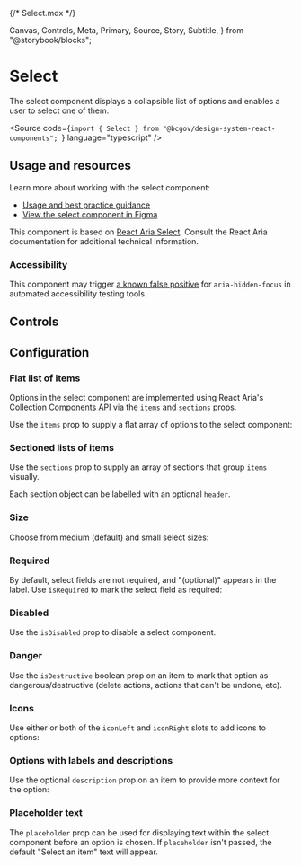 {/* Select.mdx */}

  Canvas,
  Controls,
  Meta,
  Primary,
  Source,
  Story,
  Subtitle,
} from "@storybook/blocks";


<Meta of={SelectStories} />

# Select

<Subtitle>
  The select component displays a collapsible list of options and enables a user
  to select one of them.
</Subtitle>

<Source
  code={`import { Select } from "@bcgov/design-system-react-components"; `}
  language="typescript"
/>

## Usage and resources

Learn more about working with the select component:

- [Usage and best practice guidance](https://www2.gov.bc.ca/gov/content/digital/design-system/components/select)
- [View the select component in Figma](#)

This component is based on [React Aria Select](https://react-spectrum.adobe.com/react-aria/Select.html). Consult the React Aria documentation for additional technical information.

### Accessibility

This component may trigger [a known false positive](https://react-spectrum.adobe.com/react-aria/Select.html#false-positives) for `aria-hidden-focus` in automated accessibility testing tools.

## Controls

<Primary of={SelectStories} />
<Controls of={SelectStories.SelectTemplate} />

## Configuration

### Flat list of items

Options in the select component are implemented using React Aria's [Collection Components API](https://react-spectrum.adobe.com/react-aria/collections.html) via the `items` and `sections` props.

Use the `items` prop to supply a flat array of options to the select component:

<Canvas of={SelectStories.FlatList} />

### Sectioned lists of items

Use the `sections` prop to supply an array of sections that group `items` visually.

Each section object can be labelled with an optional `header`.

<Canvas of={SelectStories.Sections} />

### Size

Choose from medium (default) and small select sizes:

<Canvas of={SelectStories.Small} />
<Canvas of={SelectStories.Medium} />

### Required

By default, select fields are not required, and "(optional)" appears in the label. Use `isRequired` to mark the select field as required:

<Canvas of={SelectStories.Required} />

### Disabled

Use the `isDisabled` prop to disable a select component.

<Canvas of={SelectStories.Disabled} />

### Danger

Use the `isDestructive` boolean prop on an item to mark that option as dangerous/destructive (delete actions, actions that can't be undone, etc).

<Canvas of={SelectStories.FlatWithDestructionOption} />

### Icons

Use either or both of the `iconLeft` and `iconRight` slots to add icons to options:

<Canvas of={SelectStories.LeftIcon} />
<Canvas of={SelectStories.RightIcon} />
<Canvas of={SelectStories.BothIcons} />

### Options with labels and descriptions

Use the optional `description` prop on an item to provide more context for the option:

<Canvas of={SelectStories.OptionDescriptions} />

### Placeholder text

The `placeholder` prop can be used for displaying text within the select component before an option is chosen. If `placeholder` isn't passed, the default "Select an item" text will appear.

<Canvas of={SelectStories.Placeholder} />
